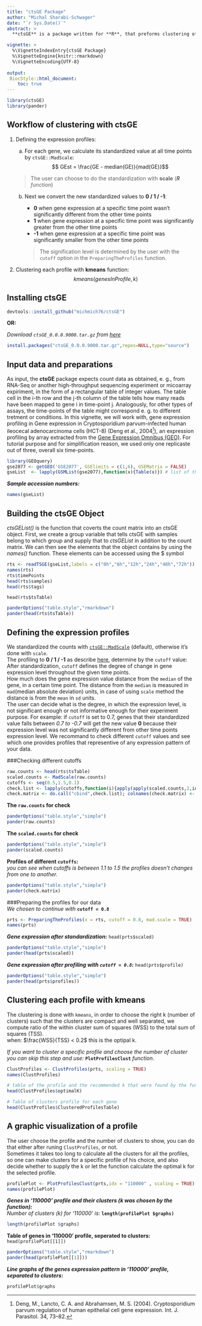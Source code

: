 ```yaml
---
title: "ctsGE Package"
author: "Michal Sharabi-Schwager"
date: "`r Sys.Date()`"
abstract: >
  **ctsGE** is a package written for **R**, that preforms clustering of time-series gene expression data. Clustering is done by a "structure-based" dissimilarity concept (see, e.g., Lin and Li 2009^[Lin J, Li Y (2009). Finding Structural Similarity in Time Series Data Using Bag-of-Patterns Representation. In Proceedings of the 21st International Conference on Scientific and Statistical Database Management, SSDBM 2009, pp. 461–477. Springer-Verlag, Berlin. ISBN 978-3-642-02278-4.] Corduas 2010^[Corduas M (2010). Mining Time Series Data: A Selective Survey. In F Palumbo, CN Lauro,MJ Greenacre (eds.), Data Analysis and Classification, Studies in Classification, Data Analysis, and Knowledge Organization, pp. 355–362. Springer-Verlag.]). Genes that share the same pattern of expression along all time points, will be grouped together. The clustering is done in two steps, we first define an expression profile for each gene, and then cluster each one of these profiles with **kmeans**. **ctsGE** package also provides the option to visualize the genes expression pattern in line graphs, made with **ggplot2** package.

vignette: >
  %\VignetteIndexEntry{ctsGE Package}
  %\VignetteEngine{knitr::rmarkdown}
  %\VignetteEncoding{UTF-8} 
 
output: 
 BiocStyle::html_document:
    toc: true
---
```



```r
library(ctsGE)
library(pander)
```




## Workflow of clustering with ctsGE
1. Defining the expression profiles:

    a) For each gene, we calculate its standardized value at all time points by `ctsGE::MadScale`: $$ GEst = \frac{GE - median(GE)}{mad(GE)}$$  
          
      >The user can choose to do the standardization with **scale** (***R*** *function*)  
    b) Next we convert the new standardized values to **0 / 1 / -1**:  
          
          +  **0**  when gene expression at a specific time point wasn't significantly different from the other time points
          +  **1**  when gene expression at a specific time point was significantly greater from the other time points
          +  **-1** when gene expression at a specific time point was significantly smaller from the other time points  
     
        > The signification level is determined by the user with the `cutoff` option in the `PreparingTheProfiles` function.

2. Clustering each profile with **kmeans** function: $$kmeans(genesInProfile,k)$$

## Installing ctsGE


```r
devtools::install_github("michmich76/ctsGE")
```

**OR:**

*Download `ctsGE_0.0.0.9000.tar.gz` from [here](https://github.com/michmich76/ctsGE/tree/master/source)*
```r
install.packages("ctsGE_0.0.0.9000.tar.gz",repos=NULL,type="source")
```

## Input data and preparations
As input, the **ctsGE** package expects count data as obtained, e. g., from RNA-Seq or another high-throughput
sequencing experiment or micoarray expiriment, in the form of a rectangular table of integer values. The table cell in the
i-th row and the j-th column of the table tells how many reads have been mapped to gene i in time-point j. Analogously, for other types of assays, the time-points of the table might correspond e. g. to different tretment or conditions. In this vignette, we will work with, gene expression profiling in Gene expression in Cryptosporidium parvum-infected human ileocecal adenocarcinoma cells (HCT-8) (Deng et al., 2004^[Deng, M., Lancto, C. A. and Abrahamsen, M. S. (2004). Cryptosporidium parvum regulation of human epithelial cell gene expression. Int. J. Parasitol. 34, 73–82.]), an expression profiling by array extracted from the [Gene Expression Omnibus (GEO)](http://www.ncbi.nlm.nih.gov/geo/query/acc.cgi?acc=GSE2077). For tutorial purpose and for simplification reason, we used only one replicaste out of three, overall six time-points.

```r
library(GEOquery)
gse2077 <- getGEO('GSE2077', GSElimits = c(1,6), GSEMatrix = FALSE) 
gseList  <- lapply(GSMList(gse2077),function(x){Table(x)}) # list of the time series tables
```

***Sample accession numbers:***

```r
names(gseList)
```
##  Building the ctsGE Object  
*ctsGEList()* is the function that coverts the count matrix into an ctsGE object. First, we create a group variable that tells ctsGE with samples belong to which group and supply that to *ctsGEList* in addition to the count matrix. We can then see the elements that the object contains by using the *names()* function. These elements can be accessed using the $ symbol
```r

rts <- readTSGE(gseList,labels = c("0h","6h","12h","24h","48h","72h")) 
names(rts)
rts$timePoints
head(rts$samples)
head(rts$tags)
```

` head(rts$tsTable)`

```r

panderOptions("table.style","rmarkdown")
pander(head(rts$tsTable))

```

## Defining the expression profiles  
We standardized the counts with [`ctsGE::MadScale`](#workflow-of-clustering-with-ctsge) (default), otherwise it's done with `scale`.  
The profiling to **0 / 1 / -1** as describe [here](#workflow-of-clustering-with-ctsge), determine by the `cutoff` value:  
After standardization, `cutoff` defines the degree of change in gene expression level throughout the given time points.  
How much does the gene expression value distance from the `median` of the gene, in a certain time point. The distance from the `median` is measured in `mad`(median absolute deviation) units, in case of using `scale` method the distance is from the `mean` in `sd` units.  
The user can decide what is the degree, in which the expression level, is not significant enough or not informative enough for their experiment purpose.  For example: if `cutoff` is set to 0.7, genes that their standardized value falls between *0.7 to -0.7* will get the new value **0** because their expression level was not significantly different from other time points expression level.  We recommand to check different `cutoff` values and see which one provides profiles that representive of any expression pattern of your data.

###Checking different cutoffs  

```r
raw.counts <- head(rts$tsTable)
scaled.counts <- MadScale(raw.counts)
cutoffs <- seq(0.5,1.5,0.1)
check.list <- lapply(cutoffs,function(i){apply(apply(scaled.counts,2,index,i),1,paste,collapse="")})
check.matrix <- do.call("cbind",check.list); colnames(check.matrix) <- cutoffs
```
**The `raw.counts` for check**
```r

panderOptions("table.style","simple")
pander(raw.counts)
```

**The `scaled.counts` for check**

```r

panderOptions("table.style","simple")
pander(scaled.counts)
```

**Profiles of different `cutoffs`:**  
*you can see when cutoffs is between 1.1 to 1.5 the profiles doesn't changes from one to another.*

```r

panderOptions("table.style","simple")
pander(check.matrix)
```

###Preparing the profiles for our data  
*We chosen to continue with* **`cutoff = 0.8`**
```r
prts <- PreparingTheProfiles(x = rts, cutoff = 0.8, mad.scale = TRUE) 
names(prts)
```
 

***Gene expression after standardization:***
` head(prts$scaled) ` 

```r

panderOptions("table.style","simple")
pander(head(prts$scaled)) 
```


***Gene expression after profiling with `cutoff = 0.8`:***
` head(prts$profile) `
```r

panderOptions("table.style","simple")
pander(head(prts$profiles)) 
```

## Clustering each profile with kmeans  
The clustering is done with `kmeans`, in order to choose the right k (number of clusters) such that the clusters are compact and well separated, we compute ratio of the within cluster sum of squares (WSS) to the total sum of squares (TSS).  
when: $\frac{WSS}{TSS} < 0.2$ this is the optipal k.  
  
*If you want to cluster a specific profile and choose the number of cluster you can skip this step and use:* **`PlotProfilesClust`** *function*.
```r
ClustProfiles <- ClustProfiles(prts, scaling = TRUE)
names(ClustProfiles)
```
   

```r
# table of the profile and the recommended k that were found by the function 
head(ClustProfiles$optimalK)

# Table of clusters profile for each gene
head(ClustProfiles$ClusteredProfilesTable) 
```

## A graphic visualization of a profile  
The user choose the profile and the number of clusters to show, you can do that either after runing `ClustProfiles`, or not.  
Sometimes it takes too long to calculate all the clusters for all the profiles, so one can make clusters for a specific profile of his  choice, and also decide whether to supply the k or let the function calculate the optimal k for the selected profile.  
```r

profilePlot <- PlotProfilesClust(prts,idx = "110000" , scaling = TRUE)
names(profilePlot)
```



***Genes in '110000' profile and their clusters (k was chosen by the function):***  
*Number of clusters (k) for '110000' is:* **`length(profilePlot $graphs)`**
```r
length(profilePlot $graphs)
```

**Table of genes in '110000' profile, seperated to clusters:**
`head(profilePlot[[1]])`

```r

panderOptions("table.style","rmarkdown")
pander(head(profilePlot[[1]]))
```

***Line graphs of the genes expression pattern in '110000' profile, separated to clusters:***

```r
profilePlot$graphs
```
